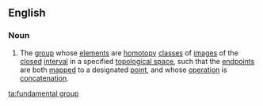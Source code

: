 ==English==
{{wikipedia}}
===Noun===
{{en-noun|head=[[fundamental]] [[group]]}}
# {{context|topology|lang=en}} The [[group]] whose [[element]]s are [[homotopy]] [[class]]es of [[image]]s of the [[closed]] [[interval]] in a specified [[topological space]], such that the [[endpoint]]s are both [[map]]ped to a designated [[point]], and whose [[operation]] is [[concatenation]].

[[ta:fundamental group]]